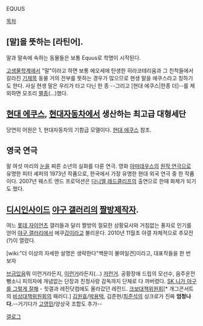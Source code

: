 EQUUS

[[목차]]
== [말]을 뜻하는 [라틴어]. ==
말과 말속에 속하는 동물들은 보통 Equus로 학명이 시작된다.

[[고생물학]]계에서 "말"이라고 하면 보통 에오세에 탄생한 히라코테리움과 그 친척들에서 갈라진 [[기제목]] 동물 거의 전부를 뜻하는 경우가 많으므로 현생 말을 에쿠스라고 칭하기도 한다. 사실 현생 말은 우리가 타고 다닌 한 종 --그리고 [현대 에쿠스|한종 더]--를 제외하면 모조리 [[멸종]](…)했다.

== [[현대 에쿠스]], [[현대자동차]]에서 생산하는 최고급 대형세단 ==
당연히 어원은 1, 현대자동차의 기함급 모델이다. [[현대 에쿠스]] 참조.

== 영국 연극 ==
말 여섯 마리의 [[눈]]을 찌른 소년의 실화를 다룬 연극. 영화 [[아마데우스(영화)|아마데우스]]의 [[아마데우스(희곡)|원작 연극]]으로 유명한 피터 셰퍼의 1973년 작품으로, 한국에서 가장 유명한 현대 외국 연극 중 한 작품이다. 2007년 웨스트 엔드 프로덕션은 [[다니엘 래드클리프]]의 출연으로 한때 화제가 되기도 했다. 

== [[디시인사이드]] [[야구 갤러리]]의 [[짤방]]제작자. ==
여느 [[롯데 자이언츠]] 갤러들과 달리 짤방의 절묘한 상황묘사와 거침없는 풍자로 인기를 얻어 [[야구 갤러리]]에서 에쿠[[갑]]이라고 불리운다. 2010년 11월초 야갤 자체적으로 추모전(?)이 열렸다.

[wiki:"더 이상의 자세한 설명은 생략한다"백문이 불여일견]이라고, 대표작들을 한 번 보자

[http://gall.dcinside.com/list.php?id=baseball_new&no=468294 브금있음]뭐 이런거라든지,
[http://gall.dcinside.com/list.php?id=doosanbears&no=1297135 이런거]라든지(...)
[http://gall.dcinside.com/list.php?id=baseball_new&no=2207978 저런거]. 공황장애 드립의 모선수, 음주운전 뺑소니 피의자에 개념없는 단장과 친정사랑 감독까지 단체로 다 까버렸다.
[http://gall.dcinside.com/list.php?id=hit&no=9706 SK 니가 야구를 그렇게 잘해] - 힛갤과 레진닷컴에도 올라갔던 레전드.
[http://gall.dcinside.com/list.php?id=hit&no=10625&page=1&search_pos=-5936&k_type=0110&keyword=%ED%81%AC%EB%B3%B4%EB%8C%80%EC%B1%85&bbs= 크보대책위원회][* 개그콘서트의 [[비상대책위원회]]의 패러디.] [[김원효]]/[[박용택]], 김준현/[[최준석]]의 싱크로가 진짜 '''엄청나다.'''--거기다가 [[고영민]]/양상국 조합도 추가--


[http://gallog.dcinside.com/equus3239 갤로그]

